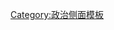 {{Sidebar
|name = 行政部門
|class = plainlist
|style = width:14.0em;font-size: 10pt
|pretitle = [[:Category:政治|政治系列]]的一部份
|titlestyle = padding-bottom:0.5em;font-size: 12pt
|title = [[行政机构|行政機構]]
|headingstyle = background:#eee;
|contentstyle = padding-top:0.2em;

|heading1 = [[國家元首]]<br/>{{small|[[虛位元首]]}}
|content1 = <div class="hlist">
* [[君主]]
* [[總統]]
* [[最高領導人]]
* [[国家主席]]
* [[国务委员会主席]]
</div>

|heading2 = [[政府]]
|content2 =
* '''[[政府首脑]]''' {{hlist |[[总理]]|[[国务总理]]|[[总理|首相]]|[[內閣總理大臣|總理大臣]]|[[部长会议主席]]|[[首席部長]]|[[总督]]|[[行政長官]]|[[政府主席]]|[[国务资政]]}}
|content3style = padding-top:0;
|content3 = 
* '''[[內閣]]''' 
[[集體負責制]]
|content4style = padding-top:0;
|content4 =
* '''[[部]]''' 
{{hlist |[[部長]] |[[大臣]] |[[國務卿]]}}

|content5 style = padding-top:0;
|content5 =
* 地方行政（一级行政区）
{{hlist |[[省长]]|[[州长]]|[[知事]]|[[自治区主席]]}}

|content6 style = padding-top:0;
|content6 =
* 地方行政（其它）
{{hlist |[[市长]]|[[区长]]|[[县长]]|[[乡长|乡(镇)长]]|[[治安官|-{zh-cn:治安官;zh-hk:司法行政官}-]]}}

|heading8 = 政党与政府行政
|content8 = 
*[[政党领袖]]、[[黨委書記]]
*[[政党领袖|黨主席]]、[[總書記]]、[[總書記|第一書記]]

|heading9 = 制度
|content9 =
* [[总统制]]
* [[半总统制]]
* [[議會制]] {{smaller|([[西敏制]])}}
* [[集体领导]] {{smaller|([[委員會制]])}}
* [[一党制]]
* [[軍事獨裁]]
* [[二元制君主立宪制]]
* [[君主專制]]

|heading10 = 列表
|content10 =
* [[各国领导人列表]]
* [[各國執政黨列表]]

|belowstyle = background:#eee;
|below = [[Portal:政治|政治主題]]
}}<noinclude>
[[Category:政治侧面模板]]
</noinclude>